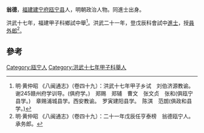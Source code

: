 '''翁德'''，[[福建|福建]][[建宁府|建宁府]][[瓯宁县|瓯宁县]]人，明朝政治人物。同進士出身。

洪武十七年，福建甲子科鄉試中舉<ref>明·黄仲昭 《八闽通志》（卷四十九）：洪武十七年甲子乡试　刘伯济源教谕。　谢245赣州府学训导。(俱府学。)　郑赐　郑辅　曹文　张文贞　张和(俱瓯宁县学。)　章赐浦城县学。西安教谕。　罗寅建阳县学。　陈淇　范朗(俱政和县学。) </ref>。洪武二十一年，登戊辰科會試中[[進士|進士]]，授[[員外郎|員外郎]]<ref>明·黄仲昭 《八闽通志》（卷四十九）：二十一年戊辰任亨泰榜　翁德瓯宁人。承务郎。</ref>。

==參考==
{{reflist}}
{{明朝人物小作品}}
{{洪武二十一年戊辰科殿試金榜}}
{{DEFAULTSORT:Weng翁}}
[[Category:瓯宁人|Category:瓯宁人]]
[[Category:洪武十七年甲子科舉人|Category:洪武十七年甲子科舉人]]